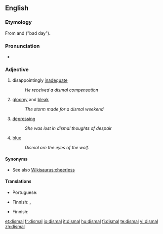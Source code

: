 ==English==

===Etymology===
From {{L.}} {{term|dies|diēs|day|lang=la}} and {{term|malus||bad|lang=la}} ("bad day").

===Pronunciation===
* {{IPA|/ˈdɪzm(ə)l/}}

===Adjective===
{{en-adj}}

# disappointingly [[inadequate]]
#: ''He received a dismal compensation''
# [[gloomy]] and [[bleak]]
#: ''The storm made for a dismal weekend''
# [[depressing]]
#: ''She was lost in dismal thoughts of despair''
# [[blue]]
#: ''Dismal are the eyes of the wolf.''

====Synonyms====
* See also [[Wikisaurus:cheerless]]

====Translations====
{{trans-top|disappointingly inadequate}}
{{trans-mid}}
* Portuguese: {{t|pt|inadequado|m}}
{{trans-bottom}}

{{trans-top|gloomy and bleak}}
* Finnish: {{t+|fi|synkkä}}, {{t+|fi|surullinen}}
{{trans-mid}}
{{trans-bottom}}

{{trans-top|depressing}}
* Finnish: {{t+|fi|surullinen}}
{{trans-mid}}
{{trans-bottom}}

[[et:dismal]]
[[fr:dismal]]
[[io:dismal]]
[[it:dismal]]
[[hu:dismal]]
[[fi:dismal]]
[[te:dismal]]
[[vi:dismal]]
[[zh:dismal]]